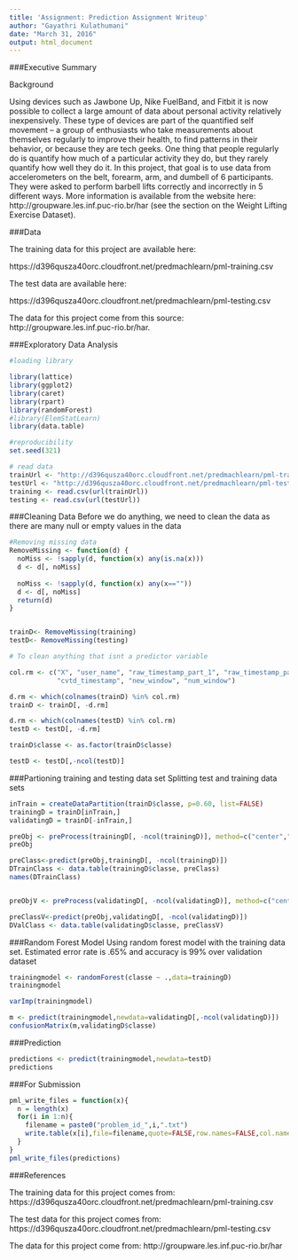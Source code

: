 ```yaml
---
title: 'Assignment: Prediction Assignment Writeup'
author: "Gayathri Kulathumani"
date: "March 31, 2016"
output: html_document
---
```


###Executive Summary

Background

Using devices such as Jawbone Up, Nike FuelBand, and Fitbit it is now possible to collect a large amount of data about personal activity relatively inexpensively. These type of devices are part of the quantified self movement – a group of enthusiasts who take measurements about themselves regularly to improve their health, to find patterns in their behavior, or because they are tech geeks. One thing that people regularly do is quantify how much of a particular activity they do, but they rarely quantify how well they do it. In this project, that goal is to use data from accelerometers on the belt, forearm, arm, and dumbell of 6 participants. They were asked to perform barbell lifts correctly and incorrectly in 5 different ways. More information is available from the website here: http://groupware.les.inf.puc-rio.br/har (see the section on the Weight Lifting Exercise Dataset).

###Data

The training data for this project are available here:

https://d396qusza40orc.cloudfront.net/predmachlearn/pml-training.csv

The test data are available here:

https://d396qusza40orc.cloudfront.net/predmachlearn/pml-testing.csv


The data for this project come from this source: http://groupware.les.inf.puc-rio.br/har. 

###Exploratory Data Analysis

```r

#loading library

library(lattice)
library(ggplot2)
library(caret)
library(rpart)
library(randomForest)
#library(ElemStatLearn)
library(data.table)

#reproducibility
set.seed(321)

# read data
trainUrl <- "http://d396qusza40orc.cloudfront.net/predmachlearn/pml-training.csv"
testUrl <- "http://d396qusza40orc.cloudfront.net/predmachlearn/pml-testing.csv"
training <- read.csv(url(trainUrl))
testing <- read.csv(url(testUrl))                   


```


###Cleaning Data
Before we do anything, we need to clean the data as there are many null or empty values in the data
```r

#Removing missing data
RemoveMissing <- function(d) {
  noMiss <- !sapply(d, function(x) any(is.na(x)))
  d <- d[, noMiss]
  
  noMiss <- !sapply(d, function(x) any(x==""))
  d <- d[, noMiss]
  return(d)
}  


trainD<- RemoveMissing(training)
testD<- RemoveMissing(testing)

# To clean anything that isnt a predictor variable

col.rm <- c("X", "user_name", "raw_timestamp_part_1", "raw_timestamp_part_2", 
            "cvtd_timestamp", "new_window", "num_window")

d.rm <- which(colnames(trainD) %in% col.rm) 
trainD <- trainD[, -d.rm] 

d.rm <- which(colnames(testD) %in% col.rm) 
testD <- testD[, -d.rm] 

trainD$classe <- as.factor(trainD$classe)

testD <- testD[,-ncol(testD)]


```


###Partioning training and testing data set
Splitting test and training data sets
```r
inTrain = createDataPartition(trainD$classe, p=0.60, list=FALSE)
trainingD = trainD[inTrain,]
validatingD = trainD[-inTrain,]

preObj <- preProcess(trainingD[, -ncol(trainingD)], method=c("center","scale"))
preObj

preClass<-predict(preObj,trainingD[, -ncol(trainingD)])
DTrainClass <- data.table(trainingD$classe, preClass)
names(DTrainClass)


preObjV <- preProcess(validatingD[, -ncol(validatingD)], method=c("center","scale"))

preClassV<-predict(preObj,validatingD[, -ncol(validatingD)])
DValClass <- data.table(validatingD$classe, preClassV)


```

###Random Forest Model
Using random forest model with the training data set. Estimated error rate is .65% and accuracy is 99% over validation dataset
```r
trainingmodel <- randomForest(classe ~ .,data=trainingD)
trainingmodel

varImp(trainingmodel)

m <- predict(trainingmodel,newdata=validatingD[,-ncol(validatingD)])
confusionMatrix(m,validatingD$classe)


```

###Prediction
```r
predictions <- predict(trainingmodel,newdata=testD)
predictions
```

###For Submission

```r
pml_write_files = function(x){
  n = length(x)
  for(i in 1:n){
    filename = paste0("problem_id_",i,".txt")
    write.table(x[i],file=filename,quote=FALSE,row.names=FALSE,col.names=FALSE)
  }
}
pml_write_files(predictions)
```


###References

The training data for this project comes from:
https://d396qusza40orc.cloudfront.net/predmachlearn/pml-training.csv

The test data for this project comes from:
https://d396qusza40orc.cloudfront.net/predmachlearn/pml-testing.csv

The data for this project come from:
http://groupware.les.inf.puc-rio.br/har